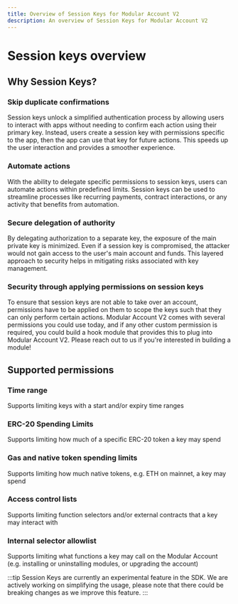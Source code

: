 ```yaml
---
title: Overview of Session Keys for Modular Account V2
description: An overview of Session Keys for Modular Account V2
---
```


# Session keys overview

## Why Session Keys?

### Skip duplicate confirmations

Session keys unlock a simplified authentication process by allowing users to interact with apps without needing to confirm each action using their primary key. Instead, users create a session key with permissions specific to the app, then the app can use that key for future actions. This speeds up the user interaction and provides a smoother experience.

### Automate actions

With the ability to delegate specific permissions to session keys, users can automate actions within predefined limits. Session keys can be used to streamline processes like recurring payments, contract interactions, or any activity that benefits from automation.

### Secure delegation of authority

By delegating authorization to a separate key, the exposure of the main private key is minimized. Even if a session key is compromised, the attacker would not gain access to the user's main account and funds. This layered approach to security helps in mitigating risks associated with key management.

### Security through applying permissions on session keys

To ensure that session keys are not able to take over an account, permissions have to be applied on them to scope the keys such that they can only perform certain actions. Modular Account V2 comes with several permissions you could use today, and if any other custom permission is required, you could build a hook module that provides this to plug into Modular Account V2. Please reach out to us if you're interested in building a module!

## Supported permissions

### Time range

Supports limiting keys with a start and/or expiry time ranges

### ERC-20 Spending Limits

Supports limiting how much of a specific ERC-20 token a key may spend

### Gas and native token spending limits

Supports limiting how much native tokens, e.g. ETH on mainnet, a key may spend

### Access control lists

Supports limiting function selectors and/or external contracts that a key may interact with

### Internal selector allowlist

Supports limiting what functions a key may call on the Modular Account (e.g. installing or uninstalling modules, or upgrading the account)

:::tip
Session Keys are currently an experimental feature in the SDK. We are actively working on simplifying the usage, please note that there could be breaking changes as we improve this feature.
:::
